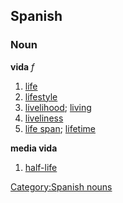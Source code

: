 == Spanish == 
=== Noun === 
'''vida''' ''f'' 
# [[life]] 
# [[lifestyle]]
# [[livelihood]]; [[living]]
# [[liveliness]]
# [[life span]]; [[lifetime]]
'''media vida'''
# [[half-life]]
[[Category:Spanish nouns]]